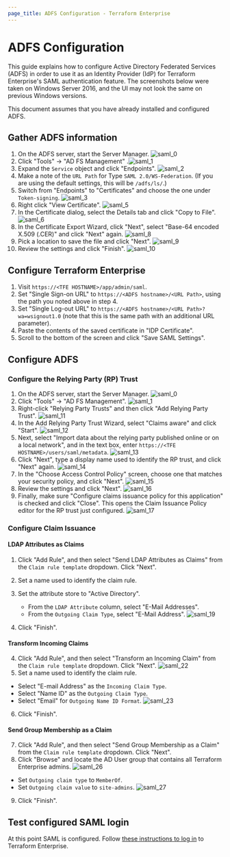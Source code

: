 ```yaml
---
page_title: ADFS Configuration - Terraform Enterprise
---
```


# ADFS Configuration

This guide explains how to configure Active Directory Federated Services (ADFS) in order to use it as an Identity Provider (IdP) for Terraform Enterprise's SAML authentication feature. The screenshots below were taken on Windows Server 2016, and the UI may not look the same on previous Windows versions.

This document assumes that you have already installed and configured ADFS.

## Gather ADFS information

1. On the ADFS server, start the Server Manager.
   ![saml\_0](/img/docs/saml_0.png)
1. Click "Tools" -> "AD FS Management"
   .![saml\_1](/img/docs/saml_1.png)
1. Expand the `Service` object and click "Endpoints".
   ![saml\_2](/img/docs/saml_2.png)
1. Make a note of the `URL Path` for Type `SAML 2.0/WS-Federation`. (If you are using the default settings, this will be `/adfs/ls/`.)
1. Switch from "Endpoints" to "Certificates" and choose the one under `Token-signing`.
   ![saml\_3](/img/docs/saml_3.png)
1. Right click "View Certificate".
   ![saml\_5](/img/docs/saml_5.png)
1. In the Certificate dialog, select the Details tab and click "Copy to File".
   ![saml\_6](/img/docs/saml_6.png)
1. In the Certificate Export Wizard, click "Next", select "Base-64 encoded X.509 (.CER)" and click "Next" again.
   ![saml\_8](/img/docs/saml_8.png)
1. Pick a location to save the file and click "Next".
   ![saml\_9](/img/docs/saml_9.png)
1. Review the settings and click "Finish".
   ![saml\_10](/img/docs/saml_10.png)

## Configure Terraform Enterprise

1. Visit `https://<TFE HOSTNAME>/app/admin/saml`.
1. Set "Single Sign-on URL" to `https://<ADFS hostname>/<URL Path>`, using the path you noted above in step 4.
1. Set "Single Log-out URL" to `https://<ADFS hostname>/<URL Path>?wa=wsignout1.0` (note that this is the same path with an additional URL parameter).
1. Paste the contents of the saved certificate in "IDP Certificate".
1. Scroll to the bottom of the screen and click "Save SAML Settings".

## Configure ADFS

### Configure the Relying Party (RP) Trust

1. On the ADFS server, start the Server Manager.
   ![saml\_0](/img/docs/saml_0.png)
1. Click "Tools" -> "AD FS Management".
   ![saml\_1](/img/docs/saml_1.png)
1. Right-click "Relying Party Trusts" and then click "Add Relying Party Trust".
   ![saml\_11](/img/docs/saml_11.png)
1. In the Add Relying Party Trust Wizard, select "Claims aware" and click "Start".
   ![saml\_12](/img/docs/saml_12.png)
1. Next, select "Import data about the relying party published online or on a local network", and in the text box, enter `https://<TFE HOSTNAME>/users/saml/metadata`.
   ![saml\_13](/img/docs/saml_13.png)
1. Click "Next", type a display name used to identify the RP trust, and click "Next" again.
   ![saml\_14](/img/docs/saml_14.png)
1. In the "Choose Access Control Policy" screen, choose one that matches your security policy, and click "Next".
   ![saml\_15](/img/docs/saml_15.png)
1. Review the settings and click "Next".
   ![saml\_16](/img/docs/saml_16.png)
1. Finally, make sure "Configure claims issuance policy for this application" is checked and click "Close". This opens the Claim Issuance Policy editor for the RP trust just configured.
   ![saml\_17](/img/docs/saml_17.png)

### Configure Claim Issuance

#### LDAP Attributes as Claims

1. Click "Add Rule", and then select "Send LDAP Attributes as Claims" from the `Claim rule template` dropdown. Click "Next".

1. Set a name used to identify the claim rule.

1. Set the attribute store to "Active Directory".
   - From the `LDAP Attribute` column, select "E-Mail Addresses".
   - From the `Outgoing Claim Type`, select "E-Mail Address".
     ![saml\_19](/img/docs/saml_19.png)

1. Click "Finish".

#### Transform Incoming Claims

4. Click "Add Rule", and then select "Transform an Incoming Claim" from the `Claim rule template` dropdown. Click "Next".
   ![saml\_22](/img/docs/saml_22.png)
4. Set a name used to identify the claim rule.

- Select "E-mail Address" as the `Incoming Claim Type`.
- Select "Name ID" as the `Outgoing Claim Type`.
- Select "Email" for `Outgoing Name ID Format`.
  ![saml\_23](/img/docs/saml_23.png)

6. Click "Finish".

#### Send Group Membership as a Claim

7. Click "Add Rule", and then select "Send Group Membership as a Claim" from the `Claim rule template` dropdown. Click "Next".
7. Click "Browse" and locate the AD User group that contains all Terraform Enterprise admins.
   ![saml\_26](/img/docs/saml_26.png)

- Set `Outgoing claim type` to `MemberOf`.
- Set `Outgoing claim value` to `site-admins`.
  ![saml\_27](/img/docs/saml_27.png)

9. Click "Finish".

## Test configured SAML login

At this point SAML is configured. Follow [these instructions to log in](/enterprise/user-management/saml/login) to Terraform Enterprise.
